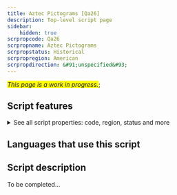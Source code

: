 ```yaml
---
title: Aztec Pictograms [Qa26]
description: Top-level script page
sidebar:
    hidden: true
scrpropcode: Qa26
scrpropname: Aztec Pictograms
scrpropstatus: Historical
scrpropregion: American
scrpropdirection: &#91;unspecified&#93;
---
```


<span style='background-color:yellow'>_This page is a work in progress._</span>;


## Script features

<details>
<summary> See all script properties: code, region, status and more</summary>
<ScriptInfo />
</details>

## Languages that use this script

<WsList script='Qa26' wsMax='5' />

## Script description

To be completed...

